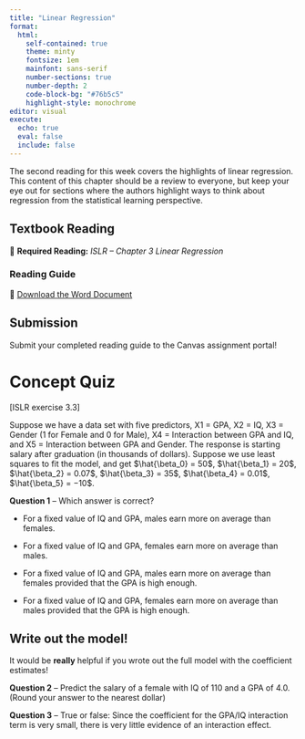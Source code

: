 ```yaml
---
title: "Linear Regression"
format: 
  html: 
    self-contained: true
    theme: minty
    fontsize: 1em
    mainfont: sans-serif
    number-sections: true
    number-depth: 2
    code-block-bg: "#76b5c5"
    highlight-style: monochrome
editor: visual
execute: 
  echo: true
  eval: false
  include: false
---
```


The second reading for this week covers the highlights of linear regression. This content of this chapter should be a review to everyone, but keep your eye out for sections where the authors highlight ways to think about regression from the statistical learning perspective.

## Textbook Reading

📖 **Required Reading:** *ISLR -- Chapter 3 Linear Regression*

### Reading Guide

📝 [Download the Word Document](reading-guide/week-1.docx)

::: callout-note
# Submission

Submit your completed reading guide to the Canvas assignment portal!
:::

# Concept Quiz

\[ISLR exercise 3.3\]

Suppose we have a data set with five predictors, X1 = GPA, X2 = IQ, X3 = Gender (1 for Female and 0 for Male), X4 = Interaction between GPA and IQ, and X5 = Interaction between GPA and Gender. The response is starting salary after graduation (in thousands of dollars). Suppose we use least squares to fit the model, and get $\hat{\beta_0} = 50$, $\hat{\beta_1} = 20$, $\hat{\beta_2} = 0.07$, $\hat{\beta_3} = 35$, $\hat{\beta_4} = 0.01$, $\hat{\beta_5} = −10$.

**Question 1** -- Which answer is correct?

-   For a fixed value of IQ and GPA, males earn more on average than females.

-   For a fixed value of IQ and GPA, females earn more on average than males.

-   For a fixed value of IQ and GPA, males earn more on average than females provided that the GPA is high enough.

-   For a fixed value of IQ and GPA, females earn more on average than males provided that the GPA is high enough.

::: callout-tip
# Write out the model!

It would be **really** helpful if you wrote out the full model with the coefficient estimates!
:::

**Question 2** -- Predict the salary of a female with IQ of 110 and a GPA of 4.0. (Round your answer to the nearest dollar)

**Question 3** -- True or false: Since the coefficient for the GPA/IQ interaction term is very small, there is very little evidence of an interaction effect.
